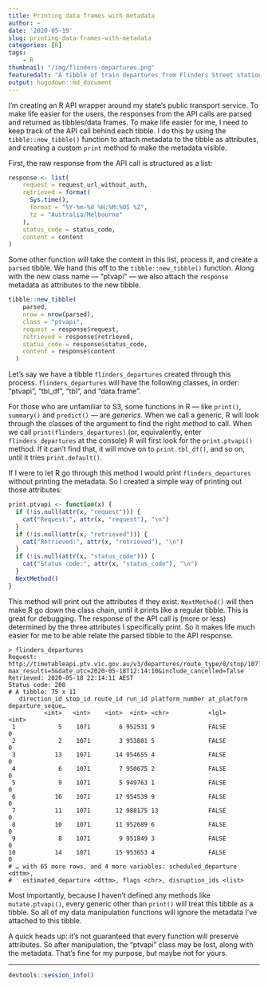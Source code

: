 ```yaml
---
title: Printing data frames with metadata
author: ~
date: '2020-05-19'
slug: printing-data-frames-with-metadata
categories: [R]
tags:
    - R
thumbnail: "/img/flinders-departures.png"
featuredalt: "A tibble of train departures from Flinders Street station"
output: hugodown::md_document
---
```


I'm creating an R API wrapper around my state's public transport service. To make life easier for the users, the responses from the API calls are parsed and returned as tibbles/data frames. To make life easier for me, I need to keep track of the API call behind each tibble. I do this by using the `tibble::new_tibble()` function to attach metadata to the tibble as attributes, and creating a custom `print` method to make the metadata visible.

First, the raw response from the API call is structured as a list:

```r
response <- list(
    request = request_url_without_auth,
    retrieved = format(
      Sys.time(),
      format = "%Y-%m-%d %H:%M:%OS %Z",
      tz = "Australia/Melbourne"
    ),
    status_code = status_code,
    content = content
)
```

Some other function will take the content in this list, process it, and create a `parsed` tibble. We hand this off to the `tibble::new_tibble()` function. Along with the new class name --- "ptvapi" --- we also attach the `response` metadata as attributes to the new tibble.

```r
tibble::new_tibble(
    parsed,
    nrow = nrow(parsed),
    class = "ptvapi",
    request = response$request,
    retrieved = response$retrieved,
    status_code = response$status_code,
    content = response$content
  )
```

Let's say we have a tibble `flinders_departures` created through this process. `flinders_departures` will have the following classes, in order: "ptvapi", "tbl_df", "tbl", and "data.frame".

For those who are unfamiliar to S3, some functions in R --- like `print()`, `summary()` and `predict()` --- are _generics_. When we call a generic, R will look through the classes of the argument to find the right _method_ to call. When we call `print(flinders_departures)` (or, equivalently, enter `flinders_departures` at the console) R will first look for the `print.ptvapi()` method. If it can't find that, it will move on to `print.tbl_df()`, and so on, until it tries `print.default()`.

If I were to let R go through this method I would print `flinders_departures` without printing the metadata. So I created a simple way of printing out those attributes:

```r
print.ptvapi <- function(x) {
  if (!is.null(attr(x, "request"))) {
    cat("Request:", attr(x, "request"), "\n")
  }
  if (!is.null(attr(x, "retrieved"))) {
    cat("Retrieved:", attr(x, "retrieved"), "\n")
  }
  if (!is.null(attr(x, "status_code"))) {
    cat("Status code:", attr(x, "status_code"), "\n")
  }
  NextMethod()
}
```

This method will print out the attributes if they exist. `NextMethod()` will then make R go down the class chain, until it prints like a regular tibble. This is great for debugging. The response of the API call is (more or less) determined by the three attributes I specifically print. So it makes life much easier for me to be able relate the parsed tibble to the API response.

```
> flinders_departures
Request: http://timetableapi.ptv.vic.gov.au/v3/departures/route_type/0/stop/1071?max_results=5&date_utc=2020-05-18T12:14:10&include_cancelled=false 
Retrieved: 2020-05-18 22:14:11 AEST 
Status code: 200 
# A tibble: 75 x 11
   direction_id stop_id route_id run_id platform_number at_platform departure_seque…
          <int>   <int>    <int>  <int> <chr>           <lgl>                  <int>
 1            5    1071        6 952531 9               FALSE                      0
 2            2    1071        3 953881 5               FALSE                      0
 3           13    1071       14 954655 4               FALSE                      0
 4            6    1071        7 950675 2               FALSE                      0
 5            9    1071        5 949763 1               FALSE                      0
 6           16    1071       17 954539 9               FALSE                      0
 7           11    1071       12 988175 13              FALSE                      0
 8           10    1071       11 952689 6               FALSE                      0
 9            8    1071        9 951849 3               FALSE                      0
10           14    1071       15 953653 4               FALSE                      0
# … with 65 more rows, and 4 more variables: scheduled_departure <dttm>,
#   estimated_departure <dttm>, flags <chr>, disruption_ids <list>
```

Most importantly, because I haven't defined any methods like `mutate.ptvapi()`, every generic other than `print()` will treat this tibble as a tibble. So all of my data manipulation functions will ignore the metadata I've attached to this tibble.

A quick heads up: it's not guaranteed that every function will preserve attributes. So after manipulation, the "ptvapi" class may be lost, along with the metadata. That's fine for my purpose, but maybe not for yours.

***
```r
devtools::session_info()
```